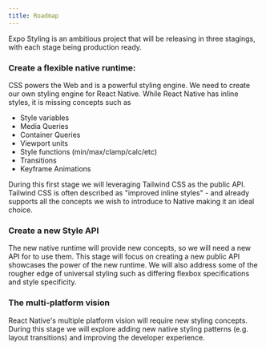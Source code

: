 ```yaml
---
title: Roadmap
---
```



Expo Styling is an ambitious project that will be releasing in three stagings, with each stage being production ready.

<Step label="1">

### Create a flexible native runtime:

CSS powers the Web and is a powerful styling engine. We need to create our own styling engine for React Native. While React Native has inline styles, it is missing concepts such as

- Style variables
- Media Queries
- Container Queries
- Viewport units
- Style functions (min/max/clamp/calc/etc)
- Transitions
- Keyframe Animations

During this first stage we will leveraging Tailwind CSS as the public API. Tailwind CSS is often described as "improved inline styles" - and already supports all the concepts we wish to introduce to Native making it an ideal choice.

</Step>

<Step label="2">

### Create a new Style API

The new native runtime will provide new concepts, so we will need a new API for to use them. This stage will focus on creating a new public API showcases the power of the new runtime. We will also address some of the rougher edge of universal styling such as differing flexbox specifications and style specificity.

</Step>

<Step label="3">

### The multi-platform vision

React Native's multiple platform vision will require new styling concepts. During this stage we will explore adding new native styling patterns (e.g. layout transitions) and improving the developer experience.

</Step>

